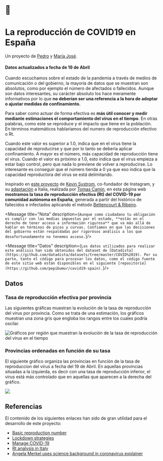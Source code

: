 # 🦠
# La reproducción de COVID19 en España
Un proyecto de [Pedro](htps://ppinera.es) y [María José](https://www.linkedin.com/in/mariajosesalmeron/).
#### Datos actualizados a fecha de 19 de Abril

Cuando escuchamos sobre el estado de la pandemia a través de medios de comunicación o del gobierno, la mayoría de datos que se muestran son absolutos, como por ejemplo el número de afectados o fallecidos. Aunque son datos interesantes, su carácter absoluto los hace meramente informativos por lo que **no deberían ser una referencia a la hora de adoptar o ajustar medidas de confinamiento.**

Para saber como actuar de forma efectiva es **más útil conocer y medir mediante estimaciones el comportamiento del virus en el tiempo**. En otras palabras, como este se reproduce y el impacto que tiene en la población. En términos matemáticos hablaríamos del numero de reproducción efectivo o Rt.

Cuando este valor es superior a 1.0, indica que en el virus tiene la capacidad de reproducirse y que por lo tanto se debería aplicar confinamiento. A mayor es el número, más capacidad de reproducción tiene el virus. Cuando el valor es próximo a 1.0, esto indica que el virus empieza a estar bajo control, pero que nada lo previene de volver a reproducirse. Lo interesante es conseguir que el número tienda a 0 ya que eso indica que la capacidad reproductora del virus se está delimitando.

Inspirado en [este proyecto](http://systrom.com/blog/the-metric-we-need-to-manage-covid-19/) de [Kevin Systrom](https://twitter.com/kevin), co-fundador de Instagram, y su [adaptación](https://github.com/tcamin/covid19-italy-Rt) a Italia, realizada por [Tomas Camin](https://github.com/tcamin), en esta página web **mostramos la tasa de reproducción efectiva (Rt) del COVID-19 por comunidad autónoma en España**, generada a partir del histórico de fallecidos e infectados aplicando el método [Bettencourt & Ribeiro](https://journals.plos.org/plosone/article?id=10.1371/journal.pone.0002185).

<Message title="Nota" description={`Aunque como ciudadano tu obligación es cumplir con las medias impuestas por el estado, **estás en el derecho de tener acceso a información rigurosa** que va más allá de hablar en términos de picos y curvas. Confiamos en que las decisiones del gobierno están respaldadas por rigorósos análisis a los que desafortunadamente no tenemos acceso.`}/>

<Message title="Datos" description={`Los datos utilizados para realizar este análisis han sido obtenidos del dataset de [Datadista](https://github.com/datadista/datasets/tree/master/COVID%2019). Por su parte, tanto el código para procesar los datos, como el código fuente de este sitio web están disponibles en el siguiente [repositorio](https://github.com/pepibumur/covid19-spain).`}/>

## Datos

### Tasa de reproducción efectiva por provincia

Las siguientes gráficas muestran la evolución de la tasa de reproducción del virus por provincia. Como se trata de una estimación, los gráficos muestran una zona gris que engloba los rangos entre los cuales podría oscilar.

![Gráficos por región que muestran la evolución de la tasa de reproducción del virus en el tiempo](../src/images/provinces.png)

### Provincias ordenadas en función de su tasa

El siguiente gráfico organiza las provincias en función de la tasa de reproduccion del virus a fecha del 19 de Abril. En aquellas provincias situadas a la izquierda, es decir con una tasa de reproducción inferior, el virus está más controlado que en aquellas que aparecen a la derecha del gráfico.

![](../src/images/sorted.png)

## Referencias

El contenido de los siguientes enlaces han sido de gran utilidad para el desarrollo de este proyecto:

- [Basic reproduction number](https://web.stanford.edu/~jhj1/teachingdocs/Jones-on-R0.pdf)
- [Lockdown strategies](https://www.nytimes.com/interactive/2020/us/coronavirus-stay-at-home-order.html)
- [Manage COVID-19](http://systrom.com/blog/the-metric-we-need-to-manage-covid-19/)
- [Rt analysis in Italy](https://github.com/tcamin/covid19-italy-Rt)
- [Angela Merkel uses science background in coronavirus explainer](https://www.youtube.com/watch?v=22SQVZ4CeXA)
